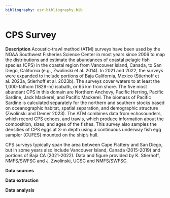 ```yaml
---
bibliography: esr-bibliography.bib
---
```


# CPS Survey

**Description** Acoustic-trawl method (ATM) surveys have been used by the NOAA Southwest Fisheries Science Center in most years since 2006 to map the distributions and estimate the abundances of coastal pelagic fish species (CPS) in the coastal region from Vancouver Island, Canada, to San Diego, California (e.g., Zwolinski et al. 2014). In 2021 and 2022, the surveys were expanded to include portions of Baja California, Mexico (Stierhoff et al. 2023a, Stierhoff et al. 2023b). The surveys cover waters to at least the 1,000-fathom (1829-m) isobath, or 65 km from shore. The five most abundant CPS in this domain are Northern Anchovy, Pacific Herring, Pacific Sardine, Jack Mackerel, and Pacific Mackerel. The biomass of Pacific Sardine is calculated separately for the northern and southern stocks based on oceanographic habitat, spatial separation, and demographic structure (Zwolinski and Demer 2023). The ATM combines data from echosounders, which record CPS echoes, and trawls, which produce information about the composition, sizes, and ages of the fishes. This survey also samples the densities of CPS eggs at 3-m depth using a continuous underway fish egg sampler (CUFES) mounted on the ship’s hull.

CPS surveys typically span the area between Cape Flattery and San Diego, but in some years also include Vancouver Island, Canada (2015-2019) and portions of Baja CA (2021-2022). Data and figure provided by K. Stierhoff, NMFS/SWFSC and J. Zwolinski, UCSC and NMFS/SWFSC.

**Data sources**

**Data extraction**

**Data analysis**
